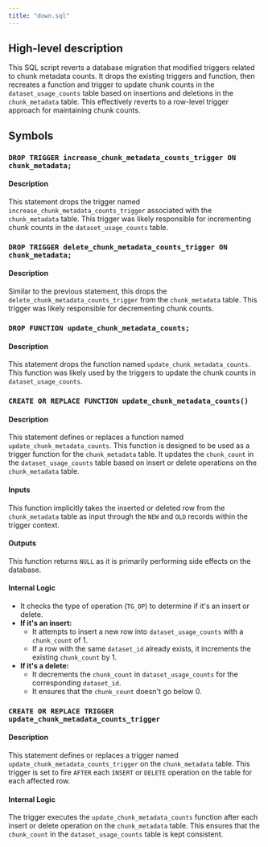 ```yaml
---
title: "down.sql"
---
```


## High-level description
This SQL script reverts a database migration that modified triggers related to chunk metadata counts. It drops the existing triggers and function, then recreates a function and trigger to update chunk counts in the `dataset_usage_counts` table based on insertions and deletions in the `chunk_metadata` table. This effectively reverts to a row-level trigger approach for maintaining chunk counts.

## Symbols

### `DROP TRIGGER increase_chunk_metadata_counts_trigger ON chunk_metadata;`
#### Description
This statement drops the trigger named `increase_chunk_metadata_counts_trigger` associated with the `chunk_metadata` table. This trigger was likely responsible for incrementing chunk counts in the `dataset_usage_counts` table.

### `DROP TRIGGER delete_chunk_metadata_counts_trigger ON chunk_metadata;`
#### Description
Similar to the previous statement, this drops the `delete_chunk_metadata_counts_trigger` from the `chunk_metadata` table. This trigger was likely responsible for decrementing chunk counts.

### `DROP FUNCTION update_chunk_metadata_counts;`
#### Description
This statement drops the function named `update_chunk_metadata_counts`. This function was likely used by the triggers to update the chunk counts in `dataset_usage_counts`.

### `CREATE OR REPLACE FUNCTION update_chunk_metadata_counts()`
#### Description
This statement defines or replaces a function named `update_chunk_metadata_counts`. This function is designed to be used as a trigger function for the `chunk_metadata` table. It updates the `chunk_count` in the `dataset_usage_counts` table based on insert or delete operations on the `chunk_metadata` table.

#### Inputs
This function implicitly takes the inserted or deleted row from the `chunk_metadata` table as input through the `NEW` and `OLD` records within the trigger context.

#### Outputs
This function returns `NULL` as it is primarily performing side effects on the database.

#### Internal Logic
- It checks the type of operation (`TG_OP`) to determine if it's an insert or delete.
- **If it's an insert:**
    - It attempts to insert a new row into `dataset_usage_counts` with a `chunk_count` of 1.
    - If a row with the same `dataset_id` already exists, it increments the existing `chunk_count` by 1.
- **If it's a delete:**
    - It decrements the `chunk_count` in `dataset_usage_counts` for the corresponding `dataset_id`.
    - It ensures that the `chunk_count` doesn't go below 0.

### `CREATE OR REPLACE TRIGGER update_chunk_metadata_counts_trigger`
#### Description
This statement defines or replaces a trigger named `update_chunk_metadata_counts_trigger` on the `chunk_metadata` table. This trigger is set to fire `AFTER` each `INSERT` or `DELETE` operation on the table for each affected row.

#### Internal Logic
The trigger executes the `update_chunk_metadata_counts` function after each insert or delete operation on the `chunk_metadata` table. This ensures that the `chunk_count` in the `dataset_usage_counts` table is kept consistent.
